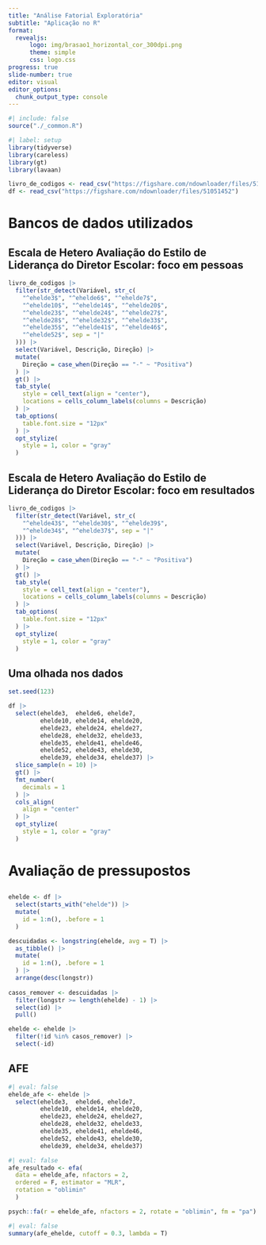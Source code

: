 ```yaml
---
title: "Análise Fatorial Exploratória"
subtitle: "Aplicação no R"
format: 
  revealjs:
      logo: img/brasao1_horizontal_cor_300dpi.png
      theme: simple
      css: logo.css
progress: true
slide-number: true
editor: visual
editor_options: 
  chunk_output_type: console
---
```


```r
#| include: false
source("./_common.R")
```

```r
#| label: setup
library(tidyverse)
library(careless)
library(gt)
library(lavaan)
```

```r
livro_de_codigos <- read_csv("https://figshare.com/ndownloader/files/51051455")
df <- read_csv("https://figshare.com/ndownloader/files/51051452")
```

# Bancos de dados utilizados

## Escala de Hetero Avaliação do Estilo de Liderança do Diretor Escolar: foco em pessoas {.smaller}

```r
livro_de_codigos |>
  filter(str_detect(Variável, str_c(
    "^ehelde3$", "^ehelde6$", "^ehelde7$",
    "^ehelde10$", "^ehelde14$", "^ehelde20$",
    "^ehelde23$", "^ehelde24$", "^ehelde27$",
    "^ehelde28$", "^ehelde32$", "^ehelde33$",
    "^ehelde35$", "^ehelde41$", "^ehelde46$",
    "^ehelde52$", sep = "|"
  ))) |> 
  select(Variável, Descrição, Direção) |> 
  mutate(
    Direção = case_when(Direção == "-" ~ "Positiva")
  ) |> 
  gt() |> 
  tab_style(
    style = cell_text(align = "center"),
    locations = cells_column_labels(columns = Descrição)
  ) |>
  tab_options(
    table.font.size = "12px"
  ) |> 
  opt_stylize(
    style = 1, color = "gray"
  )
```

## Escala de Hetero Avaliação do Estilo de Liderança do Diretor Escolar: foco em resultados

```r

livro_de_codigos |>
  filter(str_detect(Variável, str_c(
    "^ehelde43$", "^ehelde30$", "^ehelde39$", 
    "^ehelde34$", "^ehelde37$", sep = "|"
  ))) |> 
  select(Variável, Descrição, Direção) |>  
  mutate(
    Direção = case_when(Direção == "-" ~ "Positiva")
  ) |> 
  gt() |> 
  tab_style(
    style = cell_text(align = "center"),
    locations = cells_column_labels(columns = Descrição)
  ) |>
  tab_options(
    table.font.size = "12px"
  ) |> 
  opt_stylize(
    style = 1, color = "gray"
  )
```

## Uma olhada nos dados

```r
set.seed(123)

df |> 
  select(ehelde3,  ehelde6, ehelde7, 
         ehelde10, ehelde14, ehelde20, 
         ehelde23, ehelde24, ehelde27,
         ehelde28, ehelde32, ehelde33, 
         ehelde35, ehelde41, ehelde46,
         ehelde52, ehelde43, ehelde30, 
         ehelde39, ehelde34, ehelde37) |> 
  slice_sample(n = 10) |> 
  gt() |> 
  fmt_number(
    decimals = 1
  ) |> 
  cols_align(
    align = "center"  
  ) |> 
  opt_stylize(
    style = 1, color = "gray"
  )
```

# Avaliação de pressupostos

## 

```r
ehelde <- df |> 
  select(starts_with("ehelde")) |> 
  mutate(
    id = 1:n(), .before = 1
  )

descuidadas <- longstring(ehelde, avg = T) |> 
  as_tibble() |> 
  mutate(
    id = 1:n(), .before = 1
  ) |> 
  arrange(desc(longstr))  
  
casos_remover <- descuidadas |> 
  filter(longstr >= length(ehelde) - 1) |> 
  select(id) |> 
  pull()

ehelde <- ehelde |> 
  filter(!id %in% casos_remover) |> 
  select(-id)
```


## AFE

```r
#| eval: false
ehelde_afe <- ehelde |> 
  select(ehelde3,  ehelde6, ehelde7, 
         ehelde10, ehelde14, ehelde20, 
         ehelde23, ehelde24, ehelde27,
         ehelde28, ehelde32, ehelde33, 
         ehelde35, ehelde41, ehelde46,
         ehelde52, ehelde43, ehelde30, 
         ehelde39, ehelde34, ehelde37)
```

```r
#| eval: false
afe_resultado <- efa(
  data = ehelde_afe, nfactors = 2, 
  ordered = F, estimator = "MLR",
  rotation = "oblimin"
  )
```

```r
psych::fa(r = ehelde_afe, nfactors = 2, rotate = "oblimin", fm = "pa")
```


```r
#| eval: false
summary(afe_ehelde, cutoff = 0.3, lambda = T)
```

